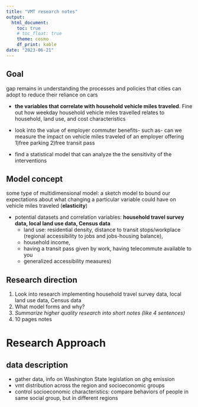 ```yaml
---
title: "VMT research notes"
output: 
  html_document:
    toc: true
    # toc_float: true
    theme: cosmo
    df_print: kable
date: "2023-06-21"
---
```




## Goal
gap remains in understanding the processes and policies that cities can adopt to reduce their reliance on cars

- **the variables that correlate with household vehicle miles traveled**. Fine out how weekday household vehicle miles travelled relates to household, land use, and cost characteristics
    
- look into the value of employer commuter benefits- such as- can we measure the impact on vehicle miles traveled of an employer offering 1)free parking 2)free transit pass
- find a statistical model that can analyze the the sensitivity of the interventions
  
## Model concept

some type of multidimensional model: a sketch model to bound our expectations about what changing a particular variable could have on vehicle miles traveled (**elasticity**)

- potential datasets and correlation variables: **household travel survey data, local land use data, Census data** 
  - land use: residential density, distance to transit stops/workplace (regional accessibility to jobs and jobs-housing balance), 
  - household income, 
  - having a transit pass given by work, having telecommute available to you
  - generalized accessibility measures)

## Research direction

1. Look into research implementing household travel survey data, local land use data, Census data
2. What model forms and why?
3. _Summarize higher quality research into short notes (like 4 sentences)_
4. 10 pages notes


# Research Approach

## data description

- gather data, info on Washington State legislation on ghg emission
- vmt distribution across the region and socioeconomic groups
- control socioeconomic characteristics: compare behaviors of people in same social group, but in different regions

